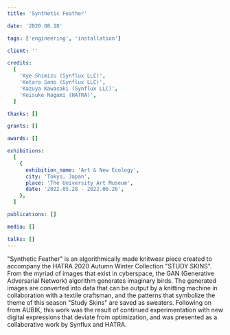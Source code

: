 ```yaml
---
title: 'Synthetic Feather'

date: '2020.08.18'

tags: ['engineering', 'installation']

client: ''

credits:
  [
    'Kye Shimizu (Synflux LLC)',
    'Kotaro Sano (Synflux LLC)',
    'Kazuya Kawasaki (Synflux LLC)',
    'Keisuke Nagami (HATRA)',
  ]

thanks: []

grants: []

awards: []

exhibitions:
  [
    {
      exhibition_name: 'Art & New Ecology',
      city: 'Tokyo, Japan',
      place: 'The University Art Museum',
      date: '2022.05.28 - 2022.06.26',
    },
  ]

publications: []

media: []

talks: []
---
```



"Synthetic Feather" is an algorithmically made knitwear piece created to accompany the HATRA 2020 Autumn Winter Collection "STUDY SKINS".
From the myriad of images that exist in cyberspace, the GAN (Generative Adversarial Network) algorithm generates imaginary birds. The generated images are converted into data that can be output by a knitting machine in collaboration with a textile craftsman, and the patterns that symbolize the theme of this season "Study Skins" are saved as sweaters. Following on from AUBIK, this work was the result of continued experimentation with new digital expressions that deviate from optimization, and was presented as a collaborative work by Synflux and HATRA.

